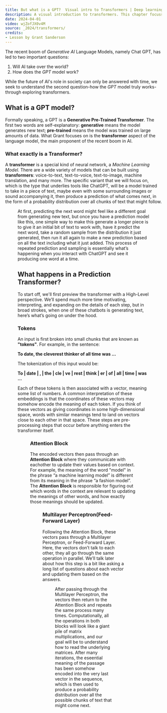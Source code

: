 ```yaml
---
title: But what is a GPT?  Visual intro to Transformers | Deep learning, chapter 5
description: A visual introduction to transformers. This chapter focusses on the overall structure, and word embeddings
date: 2024-04-01
video: wjZofJX0v4M
source: _2024/transformers/
credits:
- Lesson by Grant Sanderson
---
```


The recent boom of _Generative AI_ Language Models, namely Chat GPT, has led to two important questions:
1. Will AI take over the world?
2. How does the _GPT_ model work?

While the future of AI's role in society can only be answered with time, we seek to understand the second question-how the _GPT_ model truly works-through exploring transformers.

## What is a GPT model?
Formally speaking, a GPT is a **Generative Pre-Trained Transformer**. The first two words are self-explanatory: **generative** means the model generates new text; **pre-trained** means the model was trained on large amounts of data. What Grant focuses on is the **transformer** aspect of the language model, the main proponent of the recent boom in AI.
### What exactly is a Transformer?
A **transformer** is a special kind of neural network, a _Machine Learning Model_. There are a wide variety of models that can be built using **transformers**: voice-to-text, text-to-voice, text-to-image, machine translation, and many more. The specific variant that we will focus on, which is the type that underlies tools like ChatGPT, will be a model trained to take in a piece of text, maybe even with some surrounding images or sound accompanying it, then produce a prediction of what comes next, in the form of a probability distribution over all chunks of text that might follow.

<a name="predict"></a>
<Figure image="predict.png" width="30%"/>

At first, predicting the next word might feel like a different goal from generating new text, but once you have a prediction model like this, one simple way to make this generate a longer piece is to give it an initial bit of text to work with, have it predict the next word, take a random sample from the distribution it just generated, then run it all again to make a new prediction based on all the text including what it just added. This process of repeated prediction and sampling is essentially what’s happening when you interact with ChatGPT and see it producing one word at a time.

## What happens in a **Prediction Transformer**?
To start off, we'll first preview the transformer with a High-Level perspective. We’ll spend much more time motivating, interpreting, and expanding on the details of each step, but in broad strokes, when one of these chatbots is generating text, here’s what’s going on under the hood.

### Tokens
An input is first broken into small chunks that are known as **"tokens"**. For example, in the sentence:

**To date, the cleverest thinker of all time was ...**

The tokenization of this input would be:

**To | date | , | the | cle | ve | rest | think | er | of | all | time | was ...**

Each of these tokens is then associated with a vector, meaning some list of numbers. A common interpretation of these embeddings is that the coordinates of these vectors may somehow encode the meaning of each token. If you think of these vectors as giving coordinates in some high-dimensional space, words with similar meanings tend to land on vectors close to each other in that space. These steps are pre-processing steps that occur before anything enters the transformer itself.

<Figure image="token.png" width="30%"/>

### Attention Block
The encoded vectors then pass through an **Attention Block** where they communicate with eachother to update their values based on context. For example, the meaning of the word "model" in the phrase “a machine learning model” is different from its meaning in the phrase “a fashion model”. The **Attention Block** is responsible for figuring out which words in the context are relevant to updating the meanings of other words, and how exactly those meanings should be updated.

<Figure image="multi.png" width="30%"/>

### Multilayer Perceptron(Feed-Forward Layer)
Following the Attention Block, these vectors pass through a Multilayer Perceptron, or Feed-Forward Layer. Here, the vectors don’t talk to each other, they all go through the same operation in parallel. We’ll talk later about how this step is a bit like asking a long list of questions about each vector and updating them based on the answers.


<Figure image="attent.png" width="30%"/>

After passing through the Multilayer Perceptron, the vectors then return to the Attention Block and repeats the same process many times. Computationally, all the operations in both blocks will look like a giant pile of matrix multiplications, and our goal will be to understand how to read the underlying matrices. After many iterations, the eseential meaning of the passage has been somehow encoded into the very last vector in the sequence, which is then used to produce a probability distribution over all the possible chunks of text that might come next.
